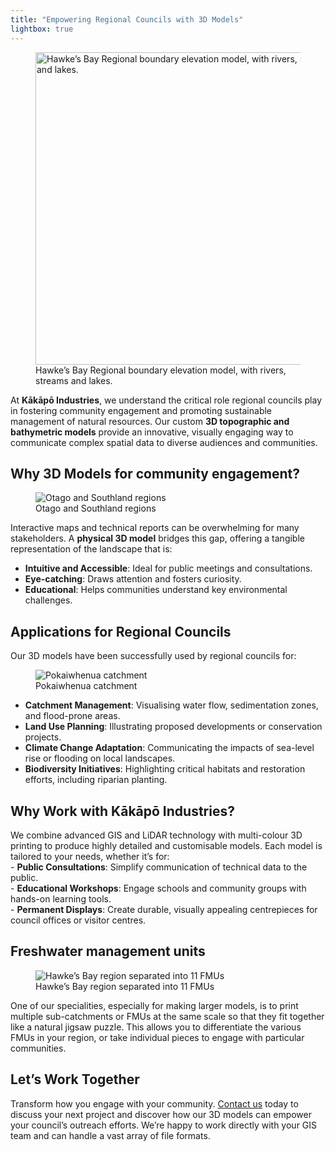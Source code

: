 ```yaml
---
title: "Empowering Regional Councils with 3D Models"
lightbox: true
---
```


![Hawke's Bay Regional boundary elevation model, with rivers, streams and lakes.](images/hbrc.jpeg){fig-align="left" width="500"}

At **Kākāpō Industries**, we understand the critical role regional councils play in fostering community engagement and promoting sustainable management of natural resources. Our custom **3D topographic and bathymetric models** provide an innovative, visually engaging way to communicate complex spatial data to diverse audiences and communities.

## Why 3D Models for community engagement?

::: column-margin
![Otago and Southland regions](images/otago-southland.jpeg)
:::

Interactive maps and technical reports can be overwhelming for many stakeholders. A **physical 3D model** bridges this gap, offering a tangible representation of the landscape that is:  

- **Intuitive and Accessible**: Ideal for public meetings and consultations.  
- **Eye-catching**: Draws attention and fosters curiosity.  
- **Educational**: Helps communities understand key environmental challenges.  

## Applications for Regional Councils  

Our 3D models have been successfully used by regional councils for:  

::: column-margin
![Pokaiwhenua catchment](images/pokaiwhenua.jpeg)
:::

- **Catchment Management**: Visualising water flow, sedimentation zones, and flood-prone areas.  
- **Land Use Planning**: Illustrating proposed developments or conservation projects.  
- **Climate Change Adaptation**: Communicating the impacts of sea-level rise or flooding on local landscapes.  
- **Biodiversity Initiatives**: Highlighting critical habitats and restoration efforts, including riparian planting.  

## Why Work with Kākāpō Industries?  

We combine advanced GIS and LiDAR technology with multi-colour 3D printing to produce highly detailed and customisable models. Each model is tailored to your needs, whether it’s for:  
- **Public Consultations**: Simplify communication of technical data to the public.  
- **Educational Workshops**: Engage schools and community groups with hands-on learning tools.  
- **Permanent Displays**: Create durable, visually appealing centrepieces for council offices or visitor centres.  

## Freshwater management units

::: column-margin
![Hawke's Bay region separated into 11 FMUs](images/hbrc-pieces.jpeg)
:::

One of our specialities, especially for making larger models, is to print multiple sub-catchments or FMUs at the same scale so that they fit together like a natural jigsaw puzzle. This allows you to differentiate the various FMUs in your region, or take individual pieces to engage with particular communities. 


## Let’s Work Together  

Transform how you engage with your community. [Contact us](contact.qmd) today to discuss your next project and discover how our 3D models can empower your council’s outreach efforts. We're happy to work directly with your GIS team and can handle a vast array of file formats. 
